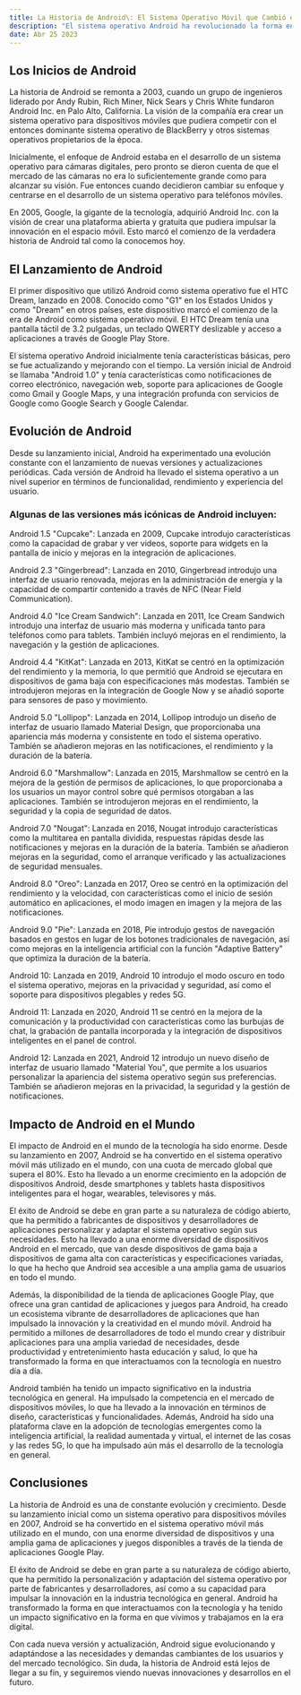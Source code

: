 ```yaml
---
title: La Historia de Android\: El Sistema Operativo Móvil que Cambió el Mundo
description: "El sistema operativo Android ha revolucionado la forma en que usamos nuestros dispositivos móviles, desde teléfonos inteligentes hasta tablets y más allá. Con una historia que se remonta a principios de la década de 2000, Android ha evolucionado y se ha convertido en una de las plataformas tecnológicas más utilizadas y populares en todo el mundo. En este artículo, exploraremos la historia de Android, desde sus humildes comienzos hasta su estado actual como líder en el mercado de sistemas operativos móviles."
date: Abr 25 2023
---
```


## Los Inicios de Android
La historia de Android se remonta a 2003, cuando un grupo de ingenieros liderado por Andy Rubin, Rich Miner, Nick Sears y Chris White fundaron Android Inc. en Palo Alto, California. La visión de la compañía era crear un sistema operativo para dispositivos móviles que pudiera competir con el entonces dominante sistema operativo de BlackBerry y otros sistemas operativos propietarios de la época.

Inicialmente, el enfoque de Android estaba en el desarrollo de un sistema operativo para cámaras digitales, pero pronto se dieron cuenta de que el mercado de las cámaras no era lo suficientemente grande como para alcanzar su visión. Fue entonces cuando decidieron cambiar su enfoque y centrarse en el desarrollo de un sistema operativo para teléfonos móviles.

En 2005, Google, la gigante de la tecnología, adquirió Android Inc. con la visión de crear una plataforma abierta y gratuita que pudiera impulsar la innovación en el espacio móvil. Esto marcó el comienzo de la verdadera historia de Android tal como la conocemos hoy.

## El Lanzamiento de Android
El primer dispositivo que utilizó Android como sistema operativo fue el HTC Dream, lanzado en 2008. Conocido como "G1" en los Estados Unidos y como "Dream" en otros países, este dispositivo marcó el comienzo de la era de Android como sistema operativo móvil. El HTC Dream tenía una pantalla táctil de 3.2 pulgadas, un teclado QWERTY deslizable y acceso a aplicaciones a través de Google Play Store.

El sistema operativo Android inicialmente tenía características básicas, pero se fue actualizando y mejorando con el tiempo. La versión inicial de Android se llamaba "Android 1.0" y tenía características como notificaciones de correo electrónico, navegación web, soporte para aplicaciones de Google como Gmail y Google Maps, y una integración profunda con servicios de Google como Google Search y Google Calendar.

## Evolución de Android
Desde su lanzamiento inicial, Android ha experimentado una evolución constante con el lanzamiento de nuevas versiones y actualizaciones periódicas. Cada versión de Android ha llevado el sistema operativo a un nivel superior en términos de funcionalidad, rendimiento y experiencia del usuario.

### Algunas de las versiones más icónicas de Android incluyen:

Android 1.5 "Cupcake": Lanzada en 2009, Cupcake introdujo características como la capacidad de grabar y ver videos, soporte para widgets en la pantalla de inicio y mejoras en la integración de aplicaciones.

Android 2.3 "Gingerbread": Lanzada en 2010, Gingerbread introdujo una interfaz de usuario renovada, mejoras en la administración de energía y la capacidad de compartir contenido a través de NFC (Near Field Communication).

Android 4.0 "Ice Cream Sandwich": Lanzada en 2011, Ice Cream Sandwich introdujo una interfaz de usuario más moderna y unificada tanto para teléfonos como para tablets. También incluyó mejoras en el rendimiento, la navegación y la gestión de aplicaciones.

Android 4.4 "KitKat": Lanzada en 2013, KitKat se centró en la optimización del rendimiento y la memoria, lo que permitió que Android se ejecutara en dispositivos de gama baja con especificaciones más modestas. También se introdujeron mejoras en la integración de Google Now y se añadió soporte para sensores de paso y movimiento.

Android 5.0 "Lollipop": Lanzada en 2014, Lollipop introdujo un diseño de interfaz de usuario llamado Material Design, que proporcionaba una apariencia más moderna y consistente en todo el sistema operativo. También se añadieron mejoras en las notificaciones, el rendimiento y la duración de la batería.

Android 6.0 "Marshmallow": Lanzada en 2015, Marshmallow se centró en la mejora de la gestión de permisos de aplicaciones, lo que proporcionaba a los usuarios un mayor control sobre qué permisos otorgaban a las aplicaciones. También se introdujeron mejoras en el rendimiento, la seguridad y la copia de seguridad de datos.

Android 7.0 "Nougat": Lanzada en 2016, Nougat introdujo características como la multitarea en pantalla dividida, respuestas rápidas desde las notificaciones y mejoras en la duración de la batería. También se añadieron mejoras en la seguridad, como el arranque verificado y las actualizaciones de seguridad mensuales.

Android 8.0 "Oreo": Lanzada en 2017, Oreo se centró en la optimización del rendimiento y la velocidad, con características como el inicio de sesión automático en aplicaciones, el modo imagen en imagen y la mejora de las notificaciones.

Android 9.0 "Pie": Lanzada en 2018, Pie introdujo gestos de navegación basados en gestos en lugar de los botones tradicionales de navegación, así como mejoras en la inteligencia artificial con la función "Adaptive Battery" que optimiza la duración de la batería.

Android 10: Lanzada en 2019, Android 10 introdujo el modo oscuro en todo el sistema operativo, mejoras en la privacidad y seguridad, así como el soporte para dispositivos plegables y redes 5G.

Android 11: Lanzada en 2020, Android 11 se centró en la mejora de la comunicación y la productividad con características como las burbujas de chat, la grabación de pantalla incorporada y la integración de dispositivos inteligentes en el panel de control.

Android 12: Lanzada en 2021, Android 12 introdujo un nuevo diseño de interfaz de usuario llamado "Material You", que permite a los usuarios personalizar la apariencia del sistema operativo según sus preferencias. También se añadieron mejoras en la privacidad, la seguridad y la gestión de notificaciones.

## Impacto de Android en el Mundo
El impacto de Android en el mundo de la tecnología ha sido enorme. Desde su lanzamiento en 2007, Android se ha convertido en el sistema operativo móvil más utilizado en el mundo, con una cuota de mercado global que supera el 80%. Esto ha llevado a un enorme crecimiento en la adopción de dispositivos Android, desde smartphones y tablets hasta dispositivos inteligentes para el hogar, wearables, televisores y más.

El éxito de Android se debe en gran parte a su naturaleza de código abierto, que ha permitido a fabricantes de dispositivos y desarrolladores de aplicaciones personalizar y adaptar el sistema operativo según sus necesidades. Esto ha llevado a una enorme diversidad de dispositivos Android en el mercado, que van desde dispositivos de gama baja a dispositivos de gama alta con características y especificaciones variadas, lo que ha hecho que Android sea accesible a una amplia gama de usuarios en todo el mundo.

Además, la disponibilidad de la tienda de aplicaciones Google Play, que ofrece una gran cantidad de aplicaciones y juegos para Android, ha creado un ecosistema vibrante de desarrolladores de aplicaciones que han impulsado la innovación y la creatividad en el mundo móvil. Android ha permitido a millones de desarrolladores de todo el mundo crear y distribuir aplicaciones para una amplia variedad de necesidades, desde productividad y entretenimiento hasta educación y salud, lo que ha transformado la forma en que interactuamos con la tecnología en nuestro día a día.

Android también ha tenido un impacto significativo en la industria tecnológica en general. Ha impulsado la competencia en el mercado de dispositivos móviles, lo que ha llevado a la innovación en términos de diseño, características y funcionalidades. Además, Android ha sido una plataforma clave en la adopción de tecnologías emergentes como la inteligencia artificial, la realidad aumentada y virtual, el internet de las cosas y las redes 5G, lo que ha impulsado aún más el desarrollo de la tecnología en general.

## Conclusiones
La historia de Android es una de constante evolución y crecimiento. Desde su lanzamiento inicial como un sistema operativo para dispositivos móviles en 2007, Android se ha convertido en el sistema operativo móvil más utilizado en el mundo, con una enorme diversidad de dispositivos y una amplia gama de aplicaciones y juegos disponibles a través de la tienda de aplicaciones Google Play.

El éxito de Android se debe en gran parte a su naturaleza de código abierto, que ha permitido la personalización y adaptación del sistema operativo por parte de fabricantes y desarrolladores, así como a su capacidad para impulsar la innovación en la industria tecnológica en general. Android ha transformado la forma en que interactuamos con la tecnología y ha tenido un impacto significativo en la forma en que vivimos y trabajamos en la era digital.

Con cada nueva versión y actualización, Android sigue evolucionando y adaptándose a las necesidades y demandas cambiantes de los usuarios y del mercado tecnológico. Sin duda, la historia de Android está lejos de llegar a su fin, y seguiremos viendo nuevas innovaciones y desarrollos en el futuro.
